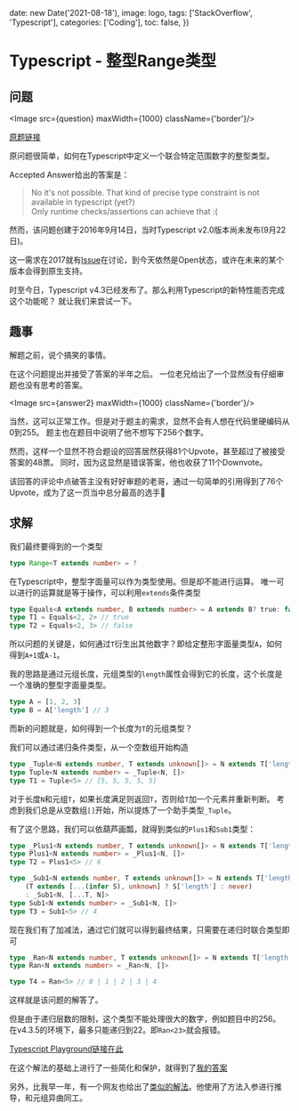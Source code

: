 
  date: new Date('2021-08-18'),
  image: logo,
  tags: ['StackOverflow', 'Typescript'],
  categories: ['Coding'],
  toc: false,
})

# Typescript - 整型Range类型

## 问题

<Image src={question} maxWidth={1000} className={'border'}/>

[原题链接][question]

原问题很简单，如何在Typescript中定义一个联合特定范围数字的整型类型。

Accepted Answer给出的答案是：

> No it's not possible. That kind of precise type constraint is not available in typescript (yet?) <br/>
> Only runtime checks/assertions can achieve that :(

然而，该问题创建于2016年9月14日，当时Typescript v2.0版本尚未发布(9月22日)。

这一需求在2017就有[Issue][Github Issue]在讨论，到今天依然是Open状态，或许在未来的某个版本会得到原生支持。

时至今日，Typescript v4.3已经发布了。那么利用Typescript的新特性能否完成这个功能呢？
就让我们来尝试一下。

## 趣事

解题之前，说个搞笑的事情。

在这个问题提出并接受了答案的半年之后。
一位老兄给出了一个显然没有仔细审题也没有思考的答案。

<Image src={answer2} maxWidth={1000} className={'border'}/>

当然，这可以正常工作。但是对于题主的需求，显然不会有人想在代码里硬编码从0到255。
题主也在题目中说明了他不想写下256个数字。

然而，这样一个显然不符合题设的回答居然获得81个Upvote，甚至超过了被接受答案的48票。
同时，因为这显然是错误答案，他也收获了11个Downvote。

该回答的评论中点破答主没有好好审题的老哥，通过一句简单的引用得到了76个Upvote，成为了这一页当中总分最高的选手🤣

## 求解

我们最终要得到的一个类型

```typescript
type Range<T extends number> = ?
```

在Typescript中，整型字面量可以作为类型使用。但是却不能进行运算。
唯一可以进行的运算就是等于操作，可以利用`extends`条件类型

```typescript
type Equals<A extends number, B extends number> = A extends B? true: false
type T1 = Equals<2, 2> // true
type T2 = Equals<2, 3> // false
```

所以问题的关键是，如何通过`T`衍生出其他数字？即给定整形字面量类型`A`，如何得到`A+1`或`A-1`。

我的思路是通过元组长度，元组类型的`length`属性会得到它的长度，这个长度是一个准确的整型字面量类型。

```typescript
type A = [1, 2, 3]
type B = A['length'] // 3
```

而新的问题就是，如何得到一个长度为`T`的元组类型？

我们可以通过递归条件类型，从一个空数组开始构造

```typescript
type _Tuple<N extends number, T extends unknown[]> = N extends T['length'] ? T : _Tuple<N, [...T, N]>
type Tuple<N extends number> = _Tuple<N, []>
type T1 = Tuple<5> // [5, 5, 5, 5, 5]
```

对于长度`N`和元组`T`，如果长度满足则返回`T`，否则给`T`加一个元素并重新判断。
考虑到我们总是从空数组`[]`开始，所以提炼了一个助手类型`_Tuple`。

有了这个思路，我们可以依葫芦画瓢，就得到类似的`Plus1`和`Sub1`类型：

```typescript
type _Plus1<N extends number, T extends unknown[]> = N extends T['length'] ? [...T, N]['length'] : _Plus1<N, [...T, N]>
type Plus1<N extends number> = _Plus1<N, []>
type T2 = Plus1<5> // 6

type _Sub1<N extends number, T extends unknown[]> = N extends T['length'] ?
    (T extends [...(infer S), unknown] ? S['length'] : never)
    : _Sub1<N, [...T, N]>
type Sub1<N extends number> = _Sub1<N, []>
type T3 = Sub1<5> // 4
```

现在我们有了加减法，通过它们就可以得到最终结果，只需要在递归时联合类型即可

```typescript
type _Ran<N extends number, T extends unknown[]> = N extends T['length'] ? never : T['length'] | _Ran<N, [...T, N]>
type Ran<N extends number> = _Ran<N, []>

type T4 = Ran<5> // 0 | 1 | 2 | 3 | 4
```

这样就是该问题的解答了。

但是由于递归层数的限制，这个类型不能处理很大的数字，例如题目中的256。
在v4.3.5的环境下，最多只能递归到22。即`Ran<23>`就会报错。

[Typescript Playground链接在此][playground]

在这个解法的基础上进行了一些简化和保护，就得到了[我的答案][my]

另外，比我早一年，有一个网友也给出了[类似的解法][another]。他使用了方法入参进行推导，和元组异曲同工。

[question]: https://stackoverflow.com/questions/39494689
[Github Issue]:  https://github.com/Microsoft/TypeScript/issues/15480
[playground]: https://www.typescriptlang.org/play?jsx=0&allowSyntheticDefaultImports=true&ts=4.3.5#code/C4TwDgpgBA+gKgVzAGwgHgHJQgD2BAOwBMBnKAhAWwCMIAnAGijmz0NKgQIGsCB7AO4EA2gF0AfFAC8ULLnzEycYQHJUBAObAAFitFQA-MygAuWIhToMTYQDp7cJhgkAoUJGZJUmVgo4UaekkZeC8rG1d3aDgARmlPSzQAVkkAelSoYSSmbKhc-NEXN3BoGAAFZAQSGJ95djIA2kZjOsVOHn4hMWDZX3rmVXUtXX0jOwcnUUHCYb1TWAqqmutM+1tHWUiSqEXq2rY2xqD48sq9le6iqOYAJnjdmpSodKgANivtmABlBGplvsOVCaTBYrQ4XF4ghEEnicgOHGUahmOjmBhcUAxUAAFKD4WRxrYsQBLAgAM3oUC+AEomBDOgRRpTppoUfozAQIAA3ehU9GYszfX7LGxrDbOcTFDw-P77PwNIHHELS4WZVyS6IAZniyuSaQyABYPh4YAAlACGBFl-SOzVxcvakK6MJkcPtiKGrMM5C5FLM7uRIygAB9YObLRdRZMJdcw1bAYE6D1TRbMBEJermPr4rGni8AAzBqBxEN3ENakOGjNwJLZlM3G7R7ZwV61y03DXiIA
[my]: https://stackoverflow.com/a/63918062/7803527
[another]: https://stackoverflow.com/a/63918062/7803527
